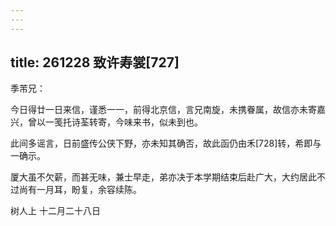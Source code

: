 ```yaml
---
---
---
```

title: 261228 致许寿裳[727]
---




季芾兄：

今日得廿一日来信，谨悉一一，前得北京信，言兄南旋，未携眷属，故信亦未寄嘉兴，曾以一笺托诗荃转寄，今味来书，似未到也。

此间多谣言，日前盛传公侠下野，亦未知其确否，故此函仍由禾[728]转，希即与一确示。

厦大虽不欠薪，而甚无味，兼士早走，弟亦决于本学期结束后赴广大，大约居此不过尚有一月耳，盼复，余容续陈。

树人上 十二月二十八日